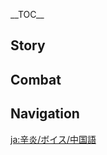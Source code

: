 {{CharacterTabs}}
{{LanguageTabs}}
{{Stub|1={{Meta/VO|rm=1}}}}
__TOC__
==Story==
{{VO/Story
|character           = Xinyan
|language            = zh
|language_s          = zh
|language_t          = zh-tw
|name_s              = 辛焱
|name_t              = 辛焱

<!-- Hello -->
|vo_01_01_title_s    = 初次见面…
|vo_01_01_title_t    = 初次見面…
|vo_01_01_subtitle   = Hello
|vo_01_01_file       = VO_{language}{character} Hello.ogg
|vo_01_01_tx_s       = 我是辛焱，璃月港唯一的摇滚乐手，最近在想要不要去其他地方巡回演出，目的地的话…啊，听说你是走遍了很多地方的旅行者，对吧？让我加入你们吧！去哪里都行。
|vo_01_01_tx_t       = 我是辛焱，璃月港唯一的搖滾樂手，最近在想要不要去其他地方巡迴演出，目的地的話…啊，聽說{{MC|你|妳|mc=1}}是走遍了很多地方的旅行者，對吧？讓我加入你們吧！去哪裡都行。
|vo_01_01_rm         = 

<!-- Chats -->
|vo_02_01_title_s    = 闲聊・气势
|vo_02_01_title_t    = 閒聊・氣勢
|vo_02_01_subtitle   = Chat: Vigor
|vo_02_01_file       = VO_{language}{character} Chat - Vigor.ogg
|vo_02_01_tx_s       = 摇滚不可缺少的，就是激情&mdash;&mdash;喂，别发呆了，快动起来！
|vo_02_01_tx_t       = 搖滾不可缺少的，就是激情&mdash;&mdash;喂，別發呆了，快動起來！
|vo_02_01_rm         = Yáogǔn bùkě quēshǎo de, jiùshì jīqíng{{lmdash}} Wèi, bié fādāile, kuài dòng qǐlái!
|vo_02_02_title_s    = 闲聊・新曲
|vo_02_02_title_t    = 閒聊・新曲
|vo_02_02_subtitle   = Chat: New Song
|vo_02_02_file       = VO_{language}{character} Chat - New Song.ogg
|vo_02_02_tx_s       = 要不我来弹首曲子给你听，我新写的哦？
|vo_02_02_tx_t       = 要不我來彈首曲子給{{MC|你|妳|mc=1}}聽，我新寫的哦？
|vo_02_02_rm         = Yào bù wǒ lái tán shǒu qǔzi gěi nǐ tīng, wǒ xīn xiě de ó?
|vo_02_03_title_s    = 闲聊・注目
|vo_02_03_title_t    = 閒聊・注目
|vo_02_03_subtitle   = Chat: Look!
|vo_02_03_file       = VO_{language}{character} Chat - Look.ogg
|vo_02_03_tx_s       = 快看那边！好像有很摇滚的东西！
|vo_02_03_tx_t       = 快看那邊！好像有很搖滾的東西！
|vo_02_03_rm_s       = Kuài kàn nàbiān! Hǎoxiàng yǒu hěn yáogǔn de dōngxi!
|vo_02_03_rm_t       = Kuài kàn nàbiān! Hǎoxiàng yǒu hěn yáogǔn de dōngxī!

<!-- Weather -->
|vo_03_01_title_s    = 下雨的时候…
|vo_03_01_title_t    = 下雨的時候…
|vo_03_01_subtitle   = When It Rains
|vo_03_01_file       = VO_{language}{character} When It Rains.ogg
|vo_03_01_tx_s       = 这么大的雨…可不能让琴被淋到了啊。
|vo_03_01_tx_t       = 這麼大的雨…可不能讓琴被淋到了啊。
|vo_03_01_rm         = Zhème dà de yǔ... kě bùnéng ràng qín bèi lín dàole a.
|vo_03_02_title_s    = 打雷的时候…
|vo_03_02_title_t    = 打雷的時候…
|vo_03_02_subtitle   = When Thunder Strikes
|vo_03_02_file       = VO_{language}{character} When Thunder Strikes.ogg
|vo_03_02_tx_s       = 看样子这雨一时半会儿不会停…嗯，但演出不会推迟！
|vo_03_02_tx_t       = 看樣子這雨一時半會不會停…嗯，但演出不會推遲！
|vo_03_02_rm_s       = Kàn yàngzi zhè yǔ yīshí-bàn huǐr bùhuì tíng... Ǹg, dàn yǎnchū bùhuì tuīchí!
|vo_03_02_rm_t       = 
|vo_03_03_title_s    = 下雪的时候…
|vo_03_03_title_t    = 下雪的時候…
|vo_03_03_subtitle   = When It Snows
|vo_03_03_file       = VO_{language}{character} When It Snows.ogg
|vo_03_03_tx_s       = 唔…这种天气要怎么吸引观众呢？对了！来一场「暴风雪极限耐力摇滚挑战」怎么样！
|vo_03_03_tx_t       = 唔…這種天氣要怎麼吸引觀眾呢？對了！來一場「暴風雪極限耐力搖滾挑戰」怎麼樣！
|vo_03_03_rm         = Wú... Zhè zhǒng tiānqì yào zěnme xīyǐn guānzhòng ne? Duìle! Lái yī chǎng "bàofēngxuě jíxiàn nàilì yáogǔn tiǎozhàn" zěnmeyàng!
|vo_03_04_title_s    = 刮大风了…
|vo_03_04_title_t    = 颳大風了…
|vo_03_04_subtitle   = When the Wind Is Blowing
|vo_03_04_file       = VO_{language}{character} When the Wind Is Blowing.ogg
|vo_03_04_tx_s       = 呜哇，快找个地方躲躲，不然发型要塌了！
|vo_03_04_tx_t       = 嗚哇，快找個地方躲躲，不然髮型要塌了！
|vo_03_04_rm         = Wū wa, kuài zhǎo gè dìfāng duǒ duo, bùrán fǎxíng yào tāle!

<!-- Greetings -->
|vo_04_01_title_s    = 早上好…
|vo_04_01_title_t    = 早安…
|vo_04_01_subtitle   = Good Morning
|vo_04_01_file       = VO_{language}{character} Good Morning.ogg
|vo_04_01_tx_s       = 早啊，我刚刚在开嗓，今天嗓子的状态也好得很呢。
|vo_04_01_tx_t       = 早啊，我剛剛在開嗓，今天嗓子的狀態也好得很呢。
|vo_04_01_rm         = Zǎo a, wǒ gānggāng zài kāi sǎng, jīntiān sǎngzi de zhuàngtài yě hǎo dé hěn ne.
|vo_04_02_title_s    = 中午好…
|vo_04_02_title_t    = 午安…
|vo_04_02_subtitle   = Good Afternoon
|vo_04_02_file       = VO_{language}{character} Good Afternoon.ogg
|vo_04_02_tx_s       = 啊，收工了收工了，哈…没什么事的话，我去打个盹儿。
|vo_04_02_tx_t       = 啊，收工了收工了，哈…沒什麼事的話，我去打個盹。
|vo_04_02_rm         = 
|vo_04_03_title_s    = 晚上好…
|vo_04_03_title_t    = 晚上好…
|vo_04_03_subtitle   = Good Evening
|vo_04_03_file       = VO_{language}{character} Good Evening.ogg
|vo_04_03_tx_s       = 马上就要演出了，你也一起来嗨吗？
|vo_04_03_tx_t       = 馬上就要演出了，{{MC|你|妳|mc=1}}也一起來嗨嗎？
|vo_04_03_rm         = 
|vo_04_04_title_s    = 晚安…
|vo_04_04_title_t    = 晚安…
|vo_04_04_subtitle   = Good Night
|vo_04_04_file       = VO_{language}{character} Good Night.ogg
|vo_04_04_tx_s       = 哦，好的，你先去睡吧。我吗？我还要保养我的琴，还想改改曲子，嘿嘿，刚从舞台下来，睡也睡不着的。
|vo_04_04_tx_t       = 哦，好的，{{MC|你|妳|mc=1}}先去睡吧。我嗎？我還要保養我的琴，還想改改曲子，嘿嘿，剛從舞臺下來，睡也睡不著的。
|vo_04_04_rm         = 

<!-- About -->
|vo_05_01_title_s    = 关于{name_s}自己・凶恶
|vo_05_01_title_t    = 關於{name_t}自己・兇惡
|vo_05_01_subtitle   = About {character}: Frightening
|vo_05_01_file       = VO_{language}{character} About {character} - Frightening.ogg
|vo_05_01_tx_s       = 你居然不怕我？唉，有人说，我眼神跟刀子一样，衣服不好好穿，讲话也不守规矩。他们一看到我就躲得远远的，哎，真是…只是风格不一样而已，我又不是什么怪物…
|vo_05_01_tx_t       = {{MC|你|妳|mc=1}}居然不怕我？唉，有人說，我眼神跟刀子一樣，衣服不好好穿，講話也不守規矩。他們一看到我就躲得遠遠的，唉，真是…只是風格不一樣而已，我又不是什麼怪物…
|vo_05_01_rm         = 
|vo_05_02_title_s    = 关于{name_s}自己・摇滚
|vo_05_02_title_t    = 關於{name_t}自己・搖滾
|vo_05_02_subtitle   = About {character}: Rock 'N' Roll
|vo_05_02_file       = VO_{language}{character} About {character} - RockNRoll.ogg
|vo_05_02_tx_s       = 摇滚是从枫丹传过来的，算是新东西吧。不过啊，在璃月挺不受欢迎的，一般人都觉得吵吵嚷嚷，不喜欢听。所以我啊，很感激每一个能来听我唱歌的人，哈哈。
|vo_05_02_tx_t       = 搖滾是從楓丹傳過來的，算是新東西吧。不過啊，在璃月挺不受歡迎的，一般人都覺得吵吵嚷嚷，不喜歡聽。所以我啊，很感激每一個能來聽我唱歌的人，哈哈。
|vo_05_02_rm         = 

<!-- About Us -->
|vo_06_01_title_s    = 关于我们・观演
|vo_06_01_title_t    = 關於我們・觀演
|vo_06_01_subtitle   = About Us: The Audience
|vo_06_01_file       = VO_{language}{character} About Us - The Audience.ogg
|vo_06_01_tx_s       = 来看我演出？哈，到前面来吧！前面的感觉更好。咳咳，那么，璃月港独一份的摇滚现场，现在开始！
|vo_06_01_tx_t       = 來看我演出？哈，到前面來吧！前面的感覺更好。咳咳，那麼，璃月獨一份的搖滾現場，現在開始！
|vo_06_01_rm         = 
|vo_06_02_title_s    = 关于我们・投缘
|vo_06_02_title_t    = 關於我們・投緣
|vo_06_02_subtitle   = About Us: Kindred Spirits
|vo_06_02_friendship = 6
|vo_06_02_file       = VO_{language}{character} About Us - Kindred Spirits.ogg
|vo_06_02_tx_s       = 我还在想为什么和你这么聊得来，原来你不是这个世界的人，那也就用不着关心这个世界的条条框框了&mdash;&mdash;人生就该是这样！繁文缛节什么的统统闪一边去，无拘无束，自由自在。
|vo_06_02_tx_t       = 我還在想為什麼和{{MC|你|妳|mc=1}}這麼聊得來，原來{{MC|你|妳|mc=1}}不是這個世界的人，那也就用不著關心這個世界的條條框框了&mdash;&mdash;人生就該是這樣！繁文縟節什麼的統統閃一邊去，無拘無束，自由自在。
|vo_06_02_rm         = 
|vo_06_03_title_s    = 关于我们・邀请
|vo_06_03_title_t    = 關於我們・邀請
|vo_06_03_subtitle   = About Us: Invitation
|vo_06_03_friendship = 6
|vo_06_03_file       = VO_{language}{character} About Us - Invitation.ogg
|vo_06_03_tx_s       = 我想让我摇滚的音乐元素更丰富一点。其实，你的节奏感很好嘛，要不要试试帮我打鼓？没打过？唉呀，不要怯场，关键是气势。来试试看嘛，你绝对很有天赋的。
|vo_06_03_tx_t       = 我想讓我搖滾的音樂元素更豐富一點。其實，{{MC|你|妳|mc=1}}的節奏感很好嘛，要不要試試幫我打鼓？沒打過？唉呀，不要怯場，關鍵是氣勢。來試試看嘛，{{MC|你|妳|mc=1}}絕對很有天賦的。
|vo_06_03_rm         = 

<!-- Miscellany I -->
|vo_07_01_title_s    = 关于「神之眼」…
|vo_07_01_title_t    = 關於「神之眼」…
|vo_07_01_subtitle   = About the [[Vision]]
|vo_07_01_friendship = 4
|vo_07_01_file       = VO_{language}{character} About the Vision.ogg
|vo_07_01_tx_s       = 会把「神之眼」的火用来给摇滚伴奏的，估计全提瓦特也就我一个。有人批评我，应该好好敬重这种力量…不过，既然神都把「神之眼」给了我，就说明他对我的用法，也是认可的吧。
|vo_07_01_tx_t       = 會把「神之眼」的火用來給搖滾伴奏的，大概全提瓦特也就我一個。有人批評我，應該好好敬重這種力量…不過，既然神都把「神之眼」給了我，就說明他對我的用法，也是認可的吧。
|vo_07_01_rm         = 
|vo_07_02_title_s    = 有什么想要分享・命名
|vo_07_02_title_t    = 有什麼想要分享・命名
|vo_07_02_subtitle   = Something to Share: Naming
|vo_07_02_friendship = 4
|vo_07_02_file       = VO_{language}{character} Something to Share - Naming.ogg
|vo_07_02_tx_s       = 这把琴，是我亲手做的哦。本来是按照枫丹的摇滚乐器来做的，但做着做着就不再是一个东西了。我一直想给它取一个好听又好记的名字，比如「焱琴」「碎玉」「定山」什么的，但还是差点味道…你有什么好主意吗？
|vo_07_02_tx_t       = 這把琴，是我親手做的哦。本來是按照楓丹的搖滾樂器來做的，但做著做著就不再是一個東西了。我一直想給它取一個好聽又好記的名字，比如「焱琴」「碎玉」「定山」什麼的，但還是差點味道…{{MC|你|妳|mc=1}}有什麼好主意嗎？
|vo_07_02_rm         = 
|vo_07_03_title_s    = 有什么想要分享・宴乐
|vo_07_03_title_t    = 有什麼想要分享・宴樂
|vo_07_03_subtitle   = Something to Share: Opera
|vo_07_03_file       = VO_{language}{character} Something to Share - Opera.ogg
|vo_07_03_tx_s       = 欸，你知道「宴乐」吗？就是有钱人在宴会上听的曲子。一会儿唱这个多有本事，一会儿又唱那个多了不起…把音乐用成这个样子，哎呀，一点儿都不摇滚。
|vo_07_03_tx_t       = 欸，{{MC|你|妳|mc=1}}知道「宴樂」嗎？就是有錢人在宴會上聽的曲子。一會唱這個多有本事，一會又唱那個多了不起…把音樂用成這個樣子，哎呀，一點都不搖滾。
|vo_07_03_rm         = 
|vo_07_04_title_s    = 感兴趣的见闻…
|vo_07_04_title_t    = 感興趣的見聞…
|vo_07_04_subtitle   = Interesting Things
|vo_07_04_file       = VO_{language}{character} Interesting Things.ogg
|vo_07_04_tx_s       = 我最喜欢的一套演出服，是我亲手用「霓裳花」织的。你肯定也见过那种花吧，红得够激情。而且，和我的摇滚也很搭呢。
|vo_07_04_tx_t       = 我最喜歡的一套演出服，是我親手用「霓裳花」織的。{{MC|你|妳|mc=1}}肯定也見過那種花吧，紅得夠激情。而且，和我的搖滾也很搭呢。
|vo_07_04_rm         = 

<!-- About Others -->
|vo_08_01_title_s    = 关于香菱…
|vo_08_01_title_t    = 關於香菱…
|vo_08_01_subtitle   = About [[Xiangling]]
|vo_08_01_friendship = 4
|vo_08_01_file       = VO_{language}{character} About Xiangling.ogg
|vo_08_01_tx_s       = 我经常去「万民堂」吃夜宵，香菱如果手头不忙，还经常跟我聊天，一直聊到很晚很晚。啊？你问我都点的啥？嗯…其实是香菱做啥我吃啥，哈哈。每次都不一样，味道也千变万化，她可以说是料理界的「摇滚明星」了！
|vo_08_01_tx_t       = 我經常去「萬民堂」吃宵夜，香菱如果手頭不忙，還經常跟我聊天，一直聊到很晚很晚。啊？{{MC|你|妳|mc=1}}問我都點的啥？嗯…其實是香菱做啥我吃啥，哈哈。每次都不一樣，味道也千變萬化，她可以說是料理界的「搖滾明星」了！
|vo_08_01_rm         = 
|vo_08_02_title_s    = 关于钟离…
|vo_08_02_title_t    = 關於鍾離…
|vo_08_02_subtitle   = About [[Zhongli]]
|vo_08_02_friendship = 4
|vo_08_02_file       = VO_{language}{character} About Zhongli.ogg
|vo_08_02_tx_s       = 以前没什么人听我的摇滚，有一天他突然来邀请我，说可以去他那里试试，合适的话可以去当驻唱歌手，我心里激动啊，终于有人理解我的音乐了！就直接答应了下来。结果去了场地才知道，他居然是那个「往生堂」的客卿…这明显不合适啊，真是个怪人。
|vo_08_02_tx_t       = 以前沒什麼人聽我的搖滾，有一天他突然來邀請我，說可以去他那裡試試，適合的話可以去當駐唱歌手，我心裡激動啊，終於有人理解我的音樂了！就直接答應了下來。結果去了場地才知道，他居然是那個「往生堂」的客卿…這明顯不適合啊，真是個怪人。
|vo_08_02_rm         = 
|vo_08_03_title_s    = 关于凝光…
|vo_08_03_title_t    = 關於凝光…
|vo_08_03_subtitle   = About [[Ningguang]]
|vo_08_03_friendship = 4
|vo_08_03_file       = VO_{language}{character} About Ningguang.ogg
|vo_08_03_tx_s       = 你知道千岩军吧？他们以前总是妨碍我，说什么这里也不准搭舞台，那里也不准，麻烦死了。咳咳，不过在我找总务司申诉之后，听说那个「天权星」专门修订了璃月的什么…呃…反正是某个规则，划定了演出专属场地，还要申请什么许可。哎…其实还是很麻烦，不过，好歹不用像之前一样，被赶得到处乱跑了嘛。
|vo_08_03_tx_t       = {{MC|你|妳|mc=1}}知道千岩軍吧？他們以前總是妨礙我，說什麼這裡也不准搭舞臺，那裡也不准，麻煩死了。咳咳，不過在我找總務司申訴之後，聽說那個「天權星」專門修訂了璃月的什麼…呃…反正是某個規則，劃定了演出專屬場地，還要申請什麼許可。哎…其實還是很麻煩，不過，好歹不用像之前一樣，被趕得到處亂跑了嘛。
|vo_08_03_rm         = 
|vo_08_04_title_s    = 关于白术…
|vo_08_04_title_t    = 關於白朮…
|vo_08_04_subtitle   = About [[Baizhu]]
|vo_08_04_friendship = 4
|vo_08_04_file       = VO_{language}{character} About Baizhu.ogg
|vo_08_04_tx_s       = 白术先生开的药方保养嗓子效果一流，为了答谢他，我在他面前来了一段即兴摇滚，结果…他养的那条蛇就晕了过去。从那以后，那条蛇看到我就一个劲儿地往白术先生的衣领里面钻，哈哈哈。我从那以后才知道，蛇原来对震动很敏感。
|vo_08_04_tx_t       = 白朮先生開的藥方保養嗓子效果一流，為了答謝他，我在他面前來了一段即興搖滾，結果…他養的那條蛇就暈了過去。從那以後，那條蛇看到我就一個勁地往白朮先生的衣領裡面鑽，哈哈哈。我從那以後才知道，蛇原來對震動很敏感。
|vo_08_04_rm         = 
|vo_08_05_title_s    = 关于北斗…
|vo_08_05_title_t    = 關於北斗…
|vo_08_05_subtitle   = About [[Beidou]]
|vo_08_05_friendship = 4
|vo_08_05_file       = VO_{language}{character} About Beidou.ogg
|vo_08_05_tx_s       = 她啊，说话直爽，气量也大，聊起来特别投缘。「死兆星」号乘风破浪的故事，实在是太帅了，给了我很多摇滚的灵感。嘿嘿，我还专门写了一首歌给他们。现在，只要我唱第一句，好多船员都能跟我唱下去，都快变成船歌啦。
|vo_08_05_tx_t       = 她啊，說話直爽，氣量也大，聊起來特別投緣。「死兆星」號乘風破浪的故事，實在是太帥了，給了我很多搖滾的靈感。嘿嘿，我還專門寫了一首歌給他們。現在，只要我唱第一句，好多船員都能跟我唱下去，都快變成船歌啦。
|vo_08_05_rm         = 
|vo_08_06_title_s    = 关于重云…
|vo_08_06_title_t    = 關於重雲…
|vo_08_06_subtitle   = About [[Chongyun]]
|vo_08_06_friendship = 4
|vo_08_06_file       = VO_{language}{character} About Chongyun.ogg
|vo_08_06_tx_s       = 他超有意思！看上去文静内向，但有一次演出，他好像是被朋友叫过来，要跟我说什么话。舞台上声音太大，我还没听清呢，他已经一个箭步跳上台来和我一起唱了，还唱得特别摇滚。这就叫「人不可貌相」吧。
|vo_08_06_tx_t       = 他超有意思！看上去文靜內向，但有一次演出，他好像是被朋友叫過來，要跟我說什麼話。舞臺上聲音太大，我還沒聽清呢，他已經一個箭步跳上臺來和我一起唱了，還唱得特別搖滾。這就叫「人不可貌相」吧。
|vo_08_06_rm         = 
|vo_08_07_title_s    = 关于胡桃…
|vo_08_07_title_t    = 關於胡桃…
|vo_08_07_subtitle   = About [[Hu Tao]]
|vo_08_07_friendship = 4
|vo_08_07_file       = VO_{language}{character} About Hu Tao.ogg
|vo_08_07_tx_s       = 她明明是往生堂的堂主，却每天一副开开心心的样子，完全不知道在想什么。街上碰到的话，还会大大方方地和我打招呼，说什么「喜欢玩火的人，是生意兴隆的保障呢。」…呃，有、有点诡异。
|vo_08_07_tx_t       = 她明明是往生堂的堂主，卻每天一副開開心心的樣子，完全不知道在想什麼。街上碰到的話，還會大大方方地和我打招呼，說什麼「喜歡玩火的人，是生意興隆的保障呢。」…呃，有、有點詭異。
|vo_08_07_rm         = 
|vo_08_08_title_s    = 关于云堇…
|vo_08_08_title_t    = 關於雲堇…
|vo_08_08_subtitle   = About [[Yun Jin]]
|vo_08_08_friendship = 4
|vo_08_08_file       = VO_{language}{character} About Yun Jin.ogg
|vo_08_08_tx_s       = 告诉你个小秘密，别到处乱讲哦。那个人可喜欢摇滚了，不管多忙，一周都来听我三场，只多不少。按理说，「和裕茶馆」的戏班头牌，该喜欢什么琴棋书画，花鸟虫鱼才对吧？肯定是平时被憋坏了，哈哈哈。
|vo_08_08_tx_t       = 告訴{{MC|你|妳|mc=1}}個小秘密，別到處亂講哦。那個人可喜歡搖滾了，不管多忙，一周都來聽我三場，只多不少。按理說，「和裕茶館」的戲班頭牌，該喜歡什麼琴棋書畫，花鳥蟲魚才對吧？肯定是平時被憋壞了，哈哈哈。
|vo_08_08_rm         = 
|vo_08_09_title_s    = 关于嘉明…
|vo_08_09_title_t    = 關於嘉明…
|vo_08_09_subtitle   = About [[Gaming]]
|vo_08_09_friendship = 4
|vo_08_09_file       = VO_{language}{character} About Gaming.ogg
|vo_08_09_tx_s       = 他第一次说我是「摇滚发烧友」的时候，我还仔细摸了摸额头，回答他说「没有啊」，结果他来了句「你绝对是」，我们争论了小半天，最后才发现是误会，他跟我说「发烧友」就是「爱好者」的意思。哈哈哈，他可真好玩，我要把这个词写进歌里！
|vo_08_09_tx_t       = 他第一次說我是「搖滾發燒友」的時候，我還仔細摸了摸額頭，回答他說「沒有啊」，結果他來了句「妳絕對是」，我們爭論了小半天，最後才發現是誤會，他跟我說「發燒友」就是「愛好者」的意思。哈哈哈，他可真好玩，我要把這個詞寫進歌裡！
|vo_08_09_rm         = 

<!-- More About -->
|vo_09_01_title_s    = 想要了解{name_s}・其一
|vo_09_01_title_t    = 想要瞭解{name_t}・其一
|vo_09_01_subtitle   = More About {character}: I
|vo_09_01_file       = VO_{language}{character} More About {character} - 01.ogg
|vo_09_01_tx_s       = 想要了解我？哈，一般人看到我就躲得远远的了，你还真是奇怪。那好吧，那就…从了解我的摇滚开始？
|vo_09_01_tx_t       = 想要瞭解我？哈，一般人看到我就躲得遠遠的了，{{MC|你|妳|mc=1}}還真是奇怪。那好吧，那就…從瞭解我的搖滾開始？
|vo_09_01_rm         = 
|vo_09_02_title_s    = 想要了解{name_s}・其二
|vo_09_02_title_t    = 想要瞭解{name_t}・其二
|vo_09_02_subtitle   = More About {character}: II
|vo_09_02_friendship = 3
|vo_09_02_file       = VO_{language}{character} More About {character} - 02.ogg
|vo_09_02_tx_s       = 小时候，大人都让我要像个女孩子，让我学这个，学那个，但我天赋不行，总是挨骂。摇滚就不一样，没人教我，我也能做得很好，但却被大人说「没个女孩儿样」，唉，这就叫成见。
|vo_09_02_tx_t       = 小時候，大人都讓我要像個女孩子，讓我學這個，學那個，但我天賦不行，總是挨罵。搖滾就不一樣，沒人教我，我也能做得很好，但卻被大人說「沒個女孩樣」，唉，這就叫成見。
|vo_09_02_rm         = 
|vo_09_03_title_s    = 想要了解{name_s}・其三
|vo_09_03_title_t    = 想要瞭解{name_t}・其三
|vo_09_03_subtitle   = More About {character}: III
|vo_09_03_friendship = 4
|vo_09_03_file       = VO_{language}{character} More About {character} - 03.ogg
|vo_09_03_tx_s       = 你有注意到我今天有什么区别吗？其实为了见你，我出门之前做了面部的按摩，放松了眼睛和嘴，还对着镜子练习了半小时的微笑。怎么样？是不是看上去没那么凶了？比原来更凶了？唉…
|vo_09_03_tx_t       = {{MC|你|妳|mc=1}}有注意到我今天有什麼區別嗎？其實為了見{{MC|你|妳|mc=1}}，我出門之前做了面部的按摩，放鬆了眼睛和嘴，還對著鏡子練習了半小時的微笑。怎麼樣？是不是看上去沒那麼兇了？比原來更兇了？唉…
|vo_09_03_rm         = 
|vo_09_04_title_s    = 想要了解{name_s}・其四
|vo_09_04_title_t    = 想要瞭解{name_t}・其四
|vo_09_04_subtitle   = More About {character}: IV
|vo_09_04_friendship = 5
|vo_09_04_file       = VO_{language}{character} More About {character} - 04.ogg
|vo_09_04_tx_s       = 陪我练琴辛苦了！欸？差不多到中午了，来吃午饭吧，你的份我也准备了！喏，里面有西红柿，香肠，煎蛋…什么？我不像是做这种事的人？别、别小看我啊！做个吃的，摆个可爱的造型，也、也没什么不行的吧。
|vo_09_04_tx_t       = 陪我練琴辛苦了！欸？差不多到中午了，來吃午飯吧，{{MC|你|妳|mc=1}}的份我也準備了！喏，裡面有番茄，香腸，煎蛋…什麼？我不像是做這種事的人？別、別小看我啊！做個吃的，擺個可愛的造型，也、也沒什麼不行的吧。
|vo_09_04_rm         = 
|vo_09_05_title_s    = 想要了解{name_s}・其五
|vo_09_05_title_t    = 想要瞭解{name_t}・其五
|vo_09_05_subtitle   = More About {character}: V
|vo_09_05_friendship = 6
|vo_09_05_file       = VO_{language}{character} More About {character} - 05.ogg
|vo_09_05_tx_s       = 我很信奉摇滚的反抗精神，但我觉得这不代表我就一定要去张扬个性，我也可以有很正常的生活，可以做缝纫，可以养花养鱼，可以做造型可爱的菜肴，可以喜欢任何事，还有…任何人，对吧。
|vo_09_05_tx_t       = 我很信奉搖滾的反抗精神，但我覺得這不代表我就一定要去張揚個性，我也可以有很正常的生活，可以做縫紉，可以養花養魚，可以做造型可愛的菜餚，可以喜歡任何事，還有…任何人，對吧。
|vo_09_05_rm         = 

<!-- Miscellany II -->
|vo_10_01_title_s    = {name_s}的爱好…
|vo_10_01_title_t    = {name_t}的愛好…
|vo_10_01_subtitle   = {character}'s Hobbies
|vo_10_01_file       = VO_{language}{character} Hobbies.ogg
|vo_10_01_tx_s       = 爱好那当然是摇滚！你有没有全情投入过某件事呢？当你与你最爱的东西合二为一，时间空间什么的都不再重要，只需要尽情享受，尽情宣泄&mdash;&mdash;对对！这样沉醉进去的感觉，上百次上千次都不够！
|vo_10_01_tx_t       = 愛好那當然是搖滾！{{MC|你|妳|mc=1}}有沒有全情投入過某件事呢？當{{MC|你|妳|mc=1}}與{{MC|你|妳|mc=1}}最愛的東西合二為一，時間空間什麼的都不再重要，只需要盡情享受，盡情宣洩&mdash;&mdash;對對！這樣沉醉進去的感覺，上百次上千次都不夠！
|vo_10_01_rm         = 
|vo_10_02_title_s    = {name_s}的烦恼…
|vo_10_02_title_t    = {name_t}的煩惱…
|vo_10_02_subtitle   = {character}'s Troubles
|vo_10_02_file       = VO_{language}{character} Troubles.ogg
|vo_10_02_tx_s       = 我每次不小心和路边的小孩子对上眼，都会把他们吓哭。唉，到底有没有办法，能让我看起来不那么凶啊？能想到的办法我全试过了，都没什么用…
|vo_10_02_tx_t       = 我每次不小心和路邊的小孩子對上眼，都會把他們嚇哭。唉，到底有沒有辦法，能讓我看起來不那麼兇啊？能想到的辦法我全試過了，都沒什麼用…
|vo_10_02_rm         = 
|vo_10_03_title_s    = 喜欢的食物…
|vo_10_03_title_t    = 喜歡的食物…
|vo_10_03_subtitle   = Favorite Food
|vo_10_03_file       = VO_{language}{character} Favorite Food.ogg
|vo_10_03_tx_s       = 璃港船局的午饭真的超好吃！油水很多，肉也管够，虽然菜就那么几样，但我怎么吃都吃不腻！要我说，光是为了尝尝他们的午饭，就值得去船局干一天活！
|vo_10_03_tx_t       = 璃港船局的午飯真的超好吃！油水很多，肉也夠，雖然菜就那麼幾樣，但我怎麼吃都吃不膩！要我說，光是為了嚐嚐他們的午飯，就值得去船局幹一天活！
|vo_10_03_rm         = 
|vo_10_04_title_s    = 讨厌的食物…
|vo_10_04_title_t    = 討厭的食物…
|vo_10_04_subtitle   = Least Favorite Food
|vo_10_04_file       = VO_{language}{character} Least Favorite Food.ogg
|vo_10_04_tx_s       = 我几乎不挑食，但我讨厌清汤寡水的菜。咸就是咸，辣就是辣，有滋有味吃着才过瘾！哪怕食材只够做一道「珍珠翡翠白玉汤」，我也会事先备好干碟蘸水。
|vo_10_04_tx_t       = 我幾乎不挑食，但我討厭清湯寡水的菜。鹹就是鹹，辣就是辣，有滋有味吃起來才過癮！哪怕食材只夠做一道「珍珠翡翠白玉湯」，我也會事先備好醬料。
|vo_10_04_rm         = 

<!-- Receiving a Gift -->
|vo_11_01_title_s    = 收到赠礼・其一
|vo_11_01_title_t    = 收到贈禮・其一
|vo_11_01_subtitle   = Receiving a Gift: I
|vo_11_01_file       = VO_{language}{character} Receiving a Gift - 01.ogg
|vo_11_01_tx_s       = 身体情不自禁想要跟着律动起来。太酷了！
|vo_11_01_tx_t       = 身體情不自禁想要跟著律動起來。太酷了！
|vo_11_01_rm         = 
|vo_11_02_title_s    = 收到赠礼・其二
|vo_11_02_title_t    = 收到贈禮・其二
|vo_11_02_subtitle   = Receiving a Gift: II
|vo_11_02_file       = VO_{language}{character} Receiving a Gift - 02.ogg
|vo_11_02_tx_s       = 味道不错，稍微欠点「火花」…需要我帮你摆个盘吗？
|vo_11_02_tx_t       = 味道不錯，稍微欠點「火花」…需要我幫{{MC|你|妳|mc=1}}擺個盤嗎？
|vo_11_02_rm         = 
|vo_11_03_title_s    = 收到赠礼・其三
|vo_11_03_title_t    = 收到贈禮・其三
|vo_11_03_subtitle   = Receiving a Gift: III
|vo_11_03_file       = VO_{language}{character} Receiving a Gift - 03.ogg
|vo_11_03_tx_s       = 你不介意我调点佐料，配着吃吧？
|vo_11_03_tx_t       = {{MC|你|妳|mc=1}}不介意我調點佐料，配著吃吧？
|vo_11_03_rm         = 

<!-- Birthday -->
|vo_12_01_title_s    = 生日…
|vo_12_01_title_t    = 生日…
|vo_12_01_subtitle   = Birthday
|vo_12_01_file       = VO_{language}{character} Birthday.ogg
|vo_12_01_tx_s       = 生日快乐！你看，这是我特地做的刺绣，我参考枫丹的洋娃娃的样子，把我们两个纹在了上面，特别可爱对吧？欸…为什么这样看着我呀，我、我会刺绣是很奇怪的事吗？
|vo_12_01_tx_t       = 生日快樂！{{MC|你|妳|mc=1}}看，這是我特地做的刺繡，我參考楓丹的洋娃娃的樣子，把我們兩個紋在了上面，很可愛對吧？欸…為什麼這樣看著我呀，我、我會刺繡是很奇怪的事嗎？
|vo_12_01_rm         = 

<!-- Feelings About Ascension -->
|vo_13_01_title_s    = 突破的感受・起
|vo_13_01_title_t    = 突破的感受・起
|vo_13_01_subtitle   = Feelings About Ascension: Intro
|vo_13_01_ascension  = 1
|vo_13_01_file       = VO_{language}{character} Feelings About Ascension - 01.ogg
|vo_13_01_tx_s       = 嗯！就是这样的节奏！
|vo_13_01_tx_t       = 嗯！就是這樣的節奏！
|vo_13_01_rm         = 
|vo_13_02_title_s    = 突破的感受・承
|vo_13_02_title_t    = 突破的感受・承
|vo_13_02_subtitle   = Feelings About Ascension: Building Up
|vo_13_02_ascension  = 2
|vo_13_02_file       = VO_{language}{character} Feelings About Ascension - 02.ogg
|vo_13_02_tx_s       = 状态火热，期待我的下一次演出吧！
|vo_13_02_tx_t       = 狀態火熱，期待我的下一次演出吧！
|vo_13_02_rm         = 
|vo_13_03_title_s    = 突破的感受・转
|vo_13_03_title_t    = 突破的感受・轉
|vo_13_03_subtitle   = Feelings About Ascension: Climax
|vo_13_03_ascension  = 4
|vo_13_03_file       = VO_{language}{character} Feelings About Ascension - 03.ogg
|vo_13_03_tx_s       = 掌握了这么强的力量，说不定也能创作出前所未有的摇滚！谢谢你，我的新作不会让你失望的！
|vo_13_03_tx_t       = 掌握了這麼強的力量，說不定也能創作出前所未有的搖滾！謝謝{{MC|你|妳|mc=1}}，我的新作不會讓{{MC|你|妳|mc=1}}失望的！
|vo_13_03_rm         = 
|vo_13_04_title_s    = 突破的感受・合
|vo_13_04_title_t    = 突破的感受・合
|vo_13_04_subtitle   = Feelings About Ascension: Conclusion
|vo_13_04_ascension  = 6
|vo_13_04_file       = VO_{language}{character} Feelings About Ascension - 04.ogg
|vo_13_04_tx_s       = 酷！我感受到你饱满的「激情」了！那么，就让我写一首专属于你的摇滚，只为你而奏响吧！
|vo_13_04_tx_t       = 酷！我感受到{{MC|你|妳|mc=1}}飽滿的「激情」了！那麼，就讓我寫一首專屬於{{MC|你|妳|mc=1}}的搖滾，只為{{MC|你|妳|mc=1}}而奏響吧！
|vo_13_04_rm         = 
|vo_13_04_tl         = 
}}

==Combat==
{{Combat VO
|character           = Xinyan
|language            = zh

<!-- Elemental Mastery -->
|skill_1_tx_s        = 能跟上节拍吗？
|skill_1_tx_t        = 能跟上節拍嗎？
|skill_1_rm          = 
|skill_2_tx_s        = 热情还不够！
|skill_2_tx_t        = 熱情還不夠！
|skill_2_rm          = 
|skill_3_tx_s        = 来点火花吧！
|skill_3_tx_t        = 來點火花吧！
|skill_3_rm          = 

<!-- Elemental Burst -->
|burst_1_tx_s        = 摇滚时间到！
|burst_1_tx_t        = 搖滾時間到！
|burst_1_rm          = 
|burst_2_tx_s        = 为反抗高歌！
|burst_2_tx_t        = 為反抗高歌！
|burst_2_rm          = 
|burst_3_tx_s        = 听我的最强音！
|burst_3_tx_t        = 聽我的最強音！
|burst_3_rm          = 

<!-- Sprint Start -->
|sprint-s_1_file     = Sprint Start 01,Sprint Start 02,Sprint Start 03

<!-- Deploying Wind Glider -->
|glider_1_file       = Deploying Wind Glider 01,Deploying Wind Glider 02,Deploying Wind Glider 03

<!-- Opening Treasure Chest -->
|chest_1_tx_s        = 为了庆祝，演奏一曲吧！
|chest_1_tx_t        = 為了慶祝，演奏一曲吧！
|chest_1_rm          = 
|chest_2_tx_s        = 很「摇滚」嘛！
|chest_2_tx_t        = 很「搖滾」嘛！
|chest_2_rm          = 
|chest_3_tx_s        = 气氛嗨起来了！
|chest_3_tx_t        = 氣氛嗨起來了！
|chest_3_rm          = 

<!-- Low HP -->
|low-hp_1_tx_s       = 都还只是前奏…
|low-hp_1_tx_t       = 都還只是前奏…
|low-hp_1_rm         = 
|low-hp_2_tx_s       = 乐感不太好啊。
|low-hp_2_tx_t       = 樂感不太好啊。
|low-hp_2_rm         = 
|low-hp_3_tx_s       = 这种程度，早习惯了。
|low-hp_3_tx_t       = 這種程度，早習慣了。
|low-hp_3_rm         = 

<!-- Ally Low HP -->
|ally-low-hp_1_tx_s  = 我的摇滚会支援你的。
|ally-low-hp_1_tx_t  = 我的搖滾會支援你的。
|ally-low-hp_1_rm    = 
|ally-low-hp_2_tx_s  = 这可不摇滚！
|ally-low-hp_2_tx_t  = 這可不搖滾！
|ally-low-hp_2_rm    = 

<!-- Fallen -->
|fallen_1_tx_s       = 节拍…乱了。
|fallen_1_tx_t       = 節拍…亂了。
|fallen_1_rm         = 
|fallen_2_tx_s       = 还不够…激昂…
|fallen_2_tx_t       = 還不夠…激昂…
|fallen_2_rm         = 
|fallen_3_tx_s       = 不该…跑调的。
|fallen_3_tx_t       = 不該…走音的。
|fallen_3_rm         = 

<!-- Light Hit Taken -->
|hit-l_1_file        = Light Hit Taken 02
|hit-l_1_tx_s        = 这可不摇滚。
|hit-l_1_tx_t        = 這可不搖滾。
|hit-l_1_rm          = 
|hit-l_2_file        = Light Hit Taken 01,Light Hit Taken 03,Light Hit Taken 04,Light Hit Taken 05,Light Hit Taken 06

<!-- Heavy Hit Taken -->
|hit-h_1_file        = Heavy Hit Taken 02
|hit-h_1_tx_s        = 啊，我的琴！
|hit-h_1_tx_t        = 啊，我的琴！
|hit-h_1_rm          = 
|hit-h_2_file        = Heavy Hit Taken 01,Heavy Hit Taken 03,Heavy Hit Taken 04,Heavy Hit Taken 05,Heavy Hit Taken 06

<!-- Joining Party -->
|join_1_tx_s         = 轮到我登场了！
|join_1_tx_t         = 輪到我登場了！
|join_1_rm           = 
|join_2_tx_s         = 非常摇滚的选择！
|join_2_tx_t         = 非常搖滾的選擇！
|join_2_rm           = 
|join_3_tx_s         = 一起演奏吧！
|join_3_tx_t         = 一起演奏吧！
|join_3_rm           = 

<!-- Character Idles -->
|idle_1_file         = Standby 01

<!-- Light Attack -->
|atk-l_1_file        = Light Attack 01,Light Attack 02,Light Attack 03,Light Attack 04,Light Attack 05,Light Attack 06,Light Attack 07

<!-- Mid Attack -->
|atk-m_1_file        = Mid Attack 01,Mid Attack 02,Mid Attack 03

<!-- Heavy Attack -->
|atk-h_1_file        = Heavy Attack 01,Heavy Attack 02,Heavy Attack 03

<!-- Climbing -->
|climb_1_file        = Climbing 01,Climbing 02,Climbing 03,Climbing 04,Climbing 05

<!-- Climbing Breath -->
|climb-b_1_file      = Climbing Breath 01,Climbing Breath 02,Climbing Breath 03

<!-- Jumping -->
|jump_1_file         = Jumping 01,Jumping 02,Jumping 03,Jumping 04,Jumping 05
}}

==Navigation==
{{Character Navbox|VO-ZH}}

[[ja:辛炎/ボイス/中国語]]